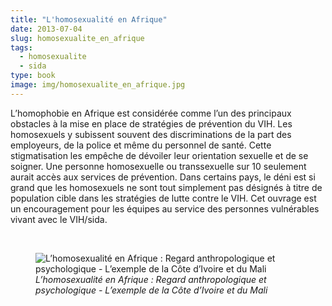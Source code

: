 ```yaml
---
title: "L'homosexualité en Afrique"
date: 2013-07-04
slug: homosexualite_en_afrique
tags:
  - homosexualite
  - sida
type: book
image: img/homosexualite_en_afrique.jpg
---
```


L’homophobie en Afrique est considérée comme l’un des principaux obstacles à la mise en place de stratégies de prévention du VIH.
Les homosexuels y subissent souvent des discriminations de la part des employeurs, de la police et même du personnel de santé.
Cette stigmatisation les empêche de dévoiler leur orientation sexuelle et de se soigner.
Une personne homosexuelle ou transsexuelle sur 10 seulement aurait accès aux services de prévention.
Dans certains pays, le déni est si grand que les homosexuels ne sont tout simplement pas désignés à titre de population cible dans les stratégies de lutte contre le VIH.
Cet ouvrage est un encouragement pour les équipes au service des personnes vulnérables vivant avec le VIH/sida. 

<br>

![_L'homosexualité en Afrique : Regard anthropologique et psychologique - L'exemple de la Côte d'Ivoire et du Mali_](img/homosexualite_en_afrique.jpg)
